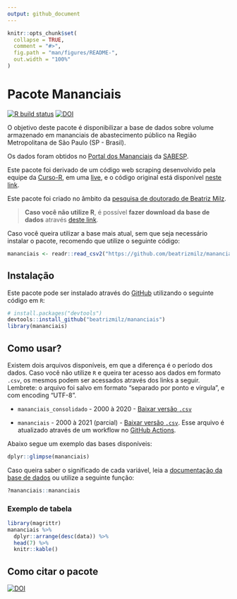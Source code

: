 ```yaml
---
output: github_document
---
```


<!-- README.md is generated from README.Rmd. Please edit that file -->

```r
knitr::opts_chunk$set(
  collapse = TRUE,
  comment = "#>",
  fig.path = "man/figures/README-",
  out.width = "100%"
)
```

# Pacote Mananciais

<!-- badges: start -->
[![R build status](https://github.com/beatrizmilz/mananciais/workflows/R-CMD-check/badge.svg)](https://github.com/beatrizmilz/mananciais/actions)  [![DOI](https://zenodo.org/badge/DOI/10.5281/zenodo.4319745.svg)](https://doi.org/10.5281/zenodo.4319745)
<!-- badges: end -->

O objetivo deste pacote é disponibilizar a base de dados sobre volume armazenado em mananciais de abastecimento público na Região Metropolitana de São Paulo (SP - Brasil).

Os dados foram obtidos no [Portal dos Mananciais](http://mananciais.sabesp.com.br/Situacao) da [SABESP](http://site.sabesp.com.br/site/Default.aspx).

Este pacote foi derivado de um código web scraping desenvolvido pela equipe da [Curso-R](https://www.curso-r.com/), em uma [live](https://youtu.be/jvZIxrMmOcQ), e o código original está disponível [neste link](https://github.com/curso-r/lives/blob/master/drafts/20200730_scraper_sabesp.R).

Este pacote foi criado no âmbito da [pesquisa de doutorado de Beatriz Milz](https://beatrizmilz.github.io/tese/). 


> __Caso você não utilize R__, é possível __fazer download da base de dados__ através [deste link](https://github.com/beatrizmilz/mananciais/raw/master/inst/extdata/mananciais.csv). 

Caso você queira utilizar a base mais atual, sem que seja necessário instalar o pacote, recomendo que utilize o seguinte código:

```r
mananciais <- readr::read_csv2("https://github.com/beatrizmilz/mananciais/raw/master/inst/extdata/mananciais.csv")
```

## Instalação

Este pacote pode ser instalado através do  [GitHub](https://github.com/) utilizando o seguinte código em `R`:

``` r
# install.packages("devtools")
devtools::install_github("beatrizmilz/mananciais")
library(mananciais)
```
## Como usar?

Existem dois arquivos disponíveis, em que a diferença é o período dos dados. Caso você não utilize `R` e queira ter acesso aos dados em formato `.csv`, os mesmos podem ser acessados através dos links a seguir. Lembrete: o arquivo foi salvo em formato "separado por ponto e vírgula", e com encoding "UTF-8".

- `mananciais_consolidado` - 2000 à 2020 - [Baixar versão `.csv`](https://github.com/beatrizmilz/mananciais/raw/master/inst/extdata/mananciais_consolidado.csv)

- `mananciais` - 2000 à 2021 (parcial) - [Baixar versão `.csv`](https://github.com/beatrizmilz/mananciais/raw/master/inst/extdata/mananciais.csv). Esse arquivo é atualizado através de um workflow no [GitHub Actions](https://github.com/beatrizmilz/mananciais/actions).


Abaixo segue um exemplo das bases disponíveis:

```r
dplyr::glimpse(mananciais)
```

Caso queira saber o significado de cada variável, leia a [documentação da base de dados](https://beatrizmilz.github.io/mananciais/reference/mananciais.html) ou utilize a seguinte função:

```r 
?mananciais::mananciais
```

### Exemplo de tabela

```r
library(magrittr)
mananciais %>% 
  dplyr::arrange(desc(data)) %>% 
  head(7) %>%
  knitr::kable()
```


## Como citar o pacote

[![DOI](https://zenodo.org/badge/DOI/10.5281/zenodo.4319745.svg)](https://doi.org/10.5281/zenodo.4319745)




